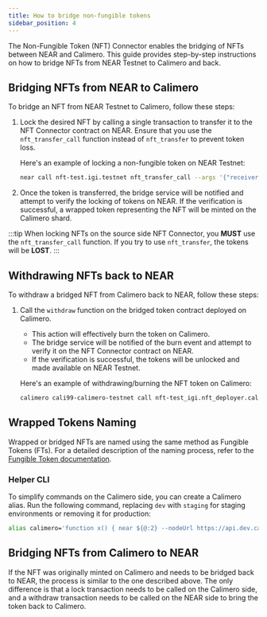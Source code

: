 ```yaml
---
title: How to bridge non-fungible tokens
sidebar_position: 4
---
```


The Non-Fungible Token (NFT) Connector enables the bridging of NFTs between NEAR and Calimero. This guide provides step-by-step instructions on how to bridge NFTs from NEAR Testnet to Calimero and back.

## Bridging NFTs from NEAR to Calimero

To bridge an NFT from NEAR Testnet to Calimero, follow these steps:

1. Lock the desired NFT by calling a single transaction to transfer it to the NFT Connector contract on NEAR. Ensure that you use the `nft_transfer_call` function instead of `nft_transfer` to prevent token loss.

   Here's an example of locking a non-fungible token on NEAR Testnet:

   ```bash
   near call nft-test.igi.testnet nft_transfer_call --args '{"receiver_id":"nft_connector.cali99.dev.calimero.testnet", "token_id":"0", "msg":""}' --accountId igi.testnet --depositYocto 1 --gas 300000000000000
   ```

2. Once the token is transferred, the bridge service will be notified and attempt to verify the locking of tokens on NEAR. If the verification is successful, a wrapped token representing the NFT will be minted on the Calimero shard.

:::tip
When locking NFTs on the source side NFT Connector, you **MUST** use the `nft_transfer_call` function. If you try to use `nft_transfer`, the tokens will be **LOST**.
:::

## Withdrawing NFTs back to NEAR

To withdraw a bridged NFT from Calimero back to NEAR, follow these steps:

1. Call the `withdraw` function on the bridged token contract deployed on Calimero.
   - This action will effectively burn the token on Calimero.
   - The bridge service will be notified of the burn event and attempt to verify it on the NFT Connector contract on NEAR.
   - If the verification is successful, the tokens will be unlocked and made available on NEAR Testnet.

   Here's an example of withdrawing/burning the NFT token on Calimero:

   ```bash
   calimero cali99-calimero-testnet call nft-test_igi.nft_deployer.cali99.calimero.testnet withdraw --args '{"token_id":"0"}' --accountId igi.testnet --depositYocto 1 --gas 300000000000000
   ```

## Wrapped Tokens Naming

Wrapped or bridged NFTs are named using the same method as Fungible Tokens (FTs). For a detailed description of the naming process, refer to the [Fungible Token documentation](./fungible_tokens#wrapped-tokens-naming).

### Helper CLI

To simplify commands on the Calimero side, you can create a Calimero alias. Run the following command, replacing `dev` with `staging` for staging environments or removing it for production:

```bash
alias calimero='function x() { near ${@:2} --nodeUrl https://api.dev.calimero.network/api/v1/shards/$1/neard-rpc --networkId $1;} ; x'
```

## Bridging NFTs from Calimero to NEAR

If the NFT was originally minted on Calimero and needs to be bridged back to NEAR, the process is similar to the one described above. The only difference is that a lock transaction needs to be called on the Calimero side, and a withdraw transaction needs to be called on the NEAR side to bring the token back to Calimero.

